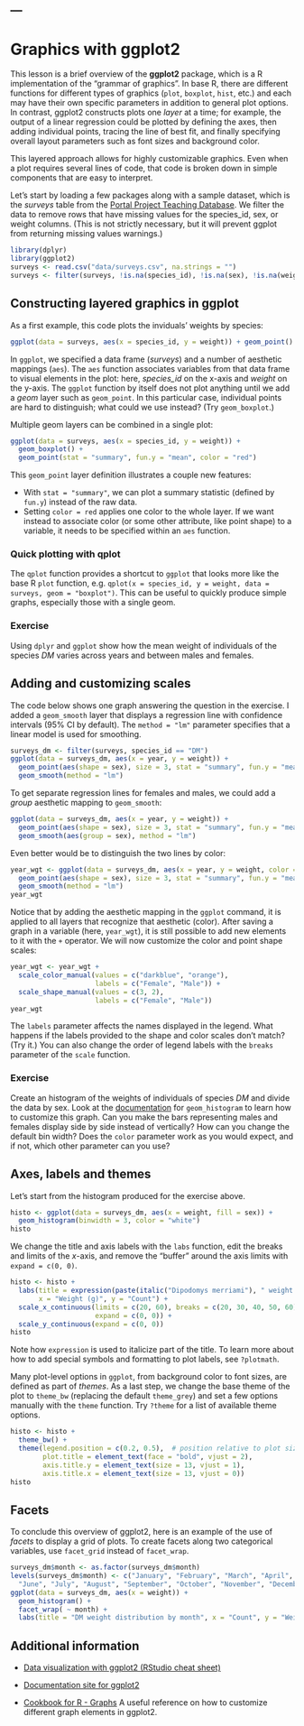 ---
---

# Graphics with ggplot2

This lesson is a brief overview of the **ggplot2** package, which is a R implementation of the "grammar of graphics". In base R, there are different functions for different types of graphics (`plot`, `boxplot`, `hist`, etc.) and each may have their own specific parameters in addition to general plot options. In contrast, ggplot2 constructs plots one *layer* at a time; for example, the output of a linear regression could be plotted by defining the axes, then adding individual points, tracing the line of best fit, and finally specifying overall layout parameters such as font sizes and background color.

This layered approach allows for highly customizable graphics. Even when a plot requires several lines of code, that code is broken down in simple components that are easy to interpret.

Let's start by loading a few packages along with a sample dataset, which is the *surveys* table from the [Portal Project Teaching Database](https://figshare.com/articles/Portal_Project_Teaching_Database/1314459). We filter the data to remove rows that have missing values for the species\_id, sex, or weight columns. (This is not strictly necessary, but it will prevent ggplot from returning missing values warnings.)
```r
library(dplyr)
library(ggplot2)
surveys <- read.csv("data/surveys.csv", na.strings = "")
surveys <- filter(surveys, !is.na(species_id), !is.na(sex), !is.na(weight))
```

## Constructing layered graphics in ggplot

As a first example, this code plots the inviduals' weights by species:
```r
ggplot(data = surveys, aes(x = species_id, y = weight)) + geom_point()
```

In `ggplot`, we specified a data frame (*surveys*) and a number of aesthetic mappings (`aes`). The `aes` function associates variables from that data frame to visual elements in the plot: here, *species_id* on the x-axis and *weight* on the y-axis. The `ggplot` function by itself does not plot anything until we add a *geom* layer such as `geom_point`. In this particular case, individual points are hard to distinguish; what could we use instead? (Try `geom_boxplot`.)

Multiple geom layers can be combined in a single plot:
```r
ggplot(data = surveys, aes(x = species_id, y = weight)) + 
  geom_boxplot() +
  geom_point(stat = "summary", fun.y = "mean", color = "red")
```

This `geom_point` layer definition illustrates a couple new features:

* With `stat = "summary"`, we can plot a summary statistic (defined by `fun.y`) instead of the raw data.
* Setting `color = red` applies one color to the whole layer. If we want instead to associate color (or some other attribute, like point shape) to a variable, it needs to be specified within an `aes` function.

### Quick plotting with qplot

The `qplot` function provides a shortcut to `ggplot` that looks more like the base R `plot` function, e.g. `qplot(x = species_id, y = weight, data = surveys, geom = "boxplot")`. This can be useful to quickly produce simple graphs, especially those with a single geom.

### Exercise

Using `dplyr` and `ggplot` show how the mean weight of individuals of the species *DM* varies across years and between males and females.

## Adding and customizing scales

The code below shows one graph answering the question in the exercise. I added a `geom_smooth` layer that displays a regression line with confidence intervals (95% CI by default). The `method = "lm"` parameter specifies that a linear model is used for smoothing.
```r
surveys_dm <- filter(surveys, species_id == "DM")
ggplot(data = surveys_dm, aes(x = year, y = weight)) + 
  geom_point(aes(shape = sex), size = 3, stat = "summary", fun.y = "mean") +
  geom_smooth(method = "lm")
```

To get separate regression lines for females and males, we could add a *group* aesthetic mapping to `geom_smooth`:
```r
ggplot(data = surveys_dm, aes(x = year, y = weight)) + 
  geom_point(aes(shape = sex), size = 3, stat = "summary", fun.y = "mean") +
  geom_smooth(aes(group = sex), method = "lm")
```

Even better would be to distinguish the two lines by color:
```r
year_wgt <- ggplot(data = surveys_dm, aes(x = year, y = weight, color = sex)) + 
  geom_point(aes(shape = sex), size = 3, stat = "summary", fun.y = "mean") +
  geom_smooth(method = "lm")
year_wgt
```

Notice that by adding the aesthetic mapping in the `ggplot` command, it is applied to all layers that recognize that aesthetic (color). After saving a graph in a variable (here, `year_wgt`), it is still possible to add new elements to it with the `+` operator. We will now customize the color and point shape scales:
```r
year_wgt <- year_wgt +
  scale_color_manual(values = c("darkblue", "orange"),
                     labels = c("Female", "Male")) +
  scale_shape_manual(values = c(3, 2),
                     labels = c("Female", "Male"))
year_wgt  
```

The `labels` parameter affects the names displayed in the legend. What happens if the labels provided to the shape and color scales don't match? (Try it.) You can also change the order of legend labels with the `breaks` parameter of the `scale` function. 

### Exercise

Create an histogram of the weights of individuals of species *DM* and divide the data by sex. Look at the [documentation](http://docs.ggplot2.org/current/geom_histogram.html) for `geom_histogram` to learn how to customize this graph. Can you make the bars representing males and females display side by side instead of vertically? How can you change the default bin width? Does the `color` parameter work as you would expect, and if not, which other parameter can you use? 

## Axes, labels and themes

Let's start from the histogram produced for the exercise above. 
```r
histo <- ggplot(data = surveys_dm, aes(x = weight, fill = sex)) +
  geom_histogram(binwidth = 3, color = "white")
histo
```

We change the title and axis labels with the `labs` function, edit the breaks and limits of the *x*-axis, and remove the "buffer" around the axis limits with `expand = c(0, 0)`.
```r
histo <- histo + 
  labs(title = expression(paste(italic("Dipodomys merriami"), " weight distribution")),
       x = "Weight (g)", y = "Count") +
  scale_x_continuous(limits = c(20, 60), breaks = c(20, 30, 40, 50, 60), 
                     expand = c(0, 0)) +
  scale_y_continuous(expand = c(0, 0))
histo
```

Note how `expression` is used to italicize part of the title. To learn more about how to add special symbols and formatting to plot labels, see `?plotmath`.

Many plot-level options in `ggplot`, from background color to font sizes, are defined as part of *themes*. As a last step, we change the base theme of the plot to `theme_bw` (replacing the default `theme_grey`) and set a few options manually with the `theme` function. Try `?theme` for a list of available theme options.
```r
histo <- histo +
  theme_bw() +
  theme(legend.position = c(0.2, 0.5),  # position relative to plot size (i.e. between 0 and 1)
        plot.title = element_text(face = "bold", vjust = 2),
        axis.title.y = element_text(size = 13, vjust = 1), 
        axis.title.x = element_text(size = 13, vjust = 0))
histo
```

## Facets

To conclude this overview of ggplot2, here is an example of the use of *facets* to display a grid of plots. To create facets along two categorical variables, use `facet_grid` instead of `facet_wrap`.
```r
surveys_dm$month <- as.factor(surveys_dm$month)
levels(surveys_dm$month) <- c("January", "February", "March", "April", "May",  
  "June", "July", "August", "September", "October", "November", "December")
ggplot(data = surveys_dm, aes(x = weight)) +
  geom_histogram() +
  facet_wrap( ~ month) +
  labs(title = "DM weight distribution by month", x = "Count", y = "Weight (g)")
```

## Additional information

* [Data visualization with ggplot2 (RStudio cheat sheet)](http://www.rstudio.com/wp-content/uploads/2015/03/ggplot2-cheatsheet.pdf)

* [Documentation site for ggplot2](http://docs.ggplot2.org)

* [Cookbook for R - Graphs](http://www.cookbook-r.com/Graphs/) A useful reference on how to customize different graph elements in ggplot2. 